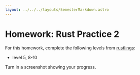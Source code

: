 ```yaml
---
layout: ../../../layouts/SemesterMarkdown.astro
---
```


# Homework: Rust Practice 2

For this homework, complete the following levels from
[rustlings](https://github.com/rust-lang/rustlings):

- level 5, 8-10

Turn in a screenshot showing your progress.
